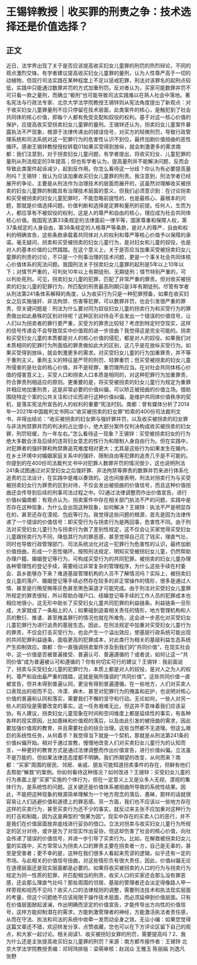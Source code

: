 # 王锡锌教授｜收买罪的刑责之争：技术选择还是价值选择？
## 正文
近日，法学界出现了关于是否应该提高收买妇女儿童罪的刑罚的热烈辩论，不同的观点激烈交锋。有学者建议提高收买妇女儿童罪的量刑，认为人性尊严高于一切的动植物，但现行司法实践在某种程度上不足以惩戒犯罪，刑法对该罪名的起刑点较低，实践中只能通过数罪并罚的方式加重刑罚。反对者认为，买家可能数罪并罚不可只看一款之量刑，而确立“极刑”也可能导致司法实践难以在熟人社会中落地。著名宪法与行政法专家、北京大学法学院教授王锡锌则从宪法角度提出了新观点：对于收买妇女儿童罪量刑不应只停留在技术层面，此类案件的核心，是触犯到了社会共同体的核心价值，即每个人都有免受支配和奴役的权利。基于对这一核心价值的保护，应提高收买受拐卖妇女儿童罪的量刑。王锡锌还认为，拐卖妇女儿童案件暴露执法不严现象，根源于法律传递出的错误信号，对买方的轻微刑罚，导致行政管理系统和司法系统对这一犯罪行为的危害性认识不到位，最终加剧价值扭曲的恶性循环。感谢王锡锌教授授权转载01如果买受得到放纵，就会刺激更多的需求南都：我们注意到，对于拐卖妇女儿童问题，有学者提出，将收买妇女、儿童犯罪的量刑从刑法规定的3年提高；但也有学者认为，提高量刑并不能解决问题，反而会导致此类案件起诉减少，起到反作用。你怎么看待这一分歧？你认为有必要提高量刑吗？王锡锌：我认为应该加重收买妇女儿童罪的刑责。我注意到，刑法学者已经展开的争论，主要是从刑法作为治理技术的层面而展开的，这虽然对理解收买被拐卖的妇女儿童罪的制裁具有治理技术层面的意义，但我们必须意识到：在讨论拐卖和买受被拐卖的妇女儿童犯罪时，不能忽略前提性的，也是最核心、最根本的问题，那就是价值选择问题。价值判断和选择是定罪和量刑的前提。任何人，生而为人，都应享有不被奴役的权利，这是人的尊严和自由的核心，理应成为社会共同体核心价值。我国宪法第33条规定的法律面前一律平等，国家尊重和保障人权，第37条规定的人身自由，第38条规定的人格尊严等条款，是对人的尊严、自由和权利的明确宣告，这些条款承载着共同体对人的权利和尊严等核心价值予以保障的承诺。毫无疑问，拐卖和买受被拐卖的妇女儿童行为，是对妇女和儿童的奴役，也是对人的基本价值的公然践踏。在这个意义上，关于是否应当加重买受被拐卖妇女儿童罪的刑责的讨论，不只是一个刑事治理的技术问题，更是一个事关社会共同体核心价值体系的宪法问题。我国刑法关于拐卖妇女儿童罪的起刑是5年以上10年以下；对情节严重的，可判处10年以上有期徒刑、无期徒刑；情节特别严重的，可以判处死刑。可见，拐卖妇女儿童的犯罪，匹配了非常严重的罪责。但对收买被拐卖的妇女儿童的犯罪行为，所匹配的刑责最高刑期只是3年有期徒刑。尽管有学者从刑法第241条体系解释的角度，认为收买行为只是一种犯罪预备，如果在收买妇女之后实施强奸、非法拘禁、伤害等犯罪，可以数罪并罚，也会引发很严重的罪责，但关键问题是：刑法为什么要对同为奴役妇女儿童的拐卖行为和买受行为的罪责做出如此悬殊的区别对待呢？这种区别对待会不会发出一个错误的价值信号，让人们以为拐卖者的罪行更严重，买受方的罪责比较轻？考虑到特定时空现实，这样的信号传递会不会导致现实中价值观的进一步扭曲？我觉得这是完全可能的。拐卖和买受妇女儿童的本质都是对人的核心价值的侵犯，都是对人的奴役。如果我们对本质相同的犯罪行为所面临的罪责做如此大的区别，这几乎是在放纵买受行为。如果买受得到放纵，就会刺激更多的需求。对买受妇女儿童的行为加重罪责，并不等于重刑主义。重刑主义的特征是严苛的刑罚、轻罪重罚；但买受被拐卖的妇女儿童所侵害的是社会的核心价值，并不是轻罪，重罚理所应当。在对社会共同体核心价值的侵害意义上，买受人口和拐卖人口本质是相同的，对这种犯罪行为加重罪责，符合罪责刑相适应的原则。更重要的是，将买受被拐卖的妇女儿童行为规定为重罪并相应地加重刑责，这是非常必要的价值纠偏，可以矫正被扭曲的价值立场。借助围绕特定个案的公共关注和讨论而进行这种价值纠偏，是维护共同体价值秩序的契机，是落实宪法所宣告的人的权利的重要“宪法时刻。南都：曾有媒体分析了2014年—2021年中国裁判文书网以“收买被拐卖的妇女罪”检索的400份司法裁判文书，并得出结论：“收买被拐卖的妇女罪与强奸罪并罚，以及收买被拐卖的妇女罪与非法拘禁罪并罚的判决的占比很小，绝大部分案件仅判决构成收买被拐卖的妇女罪，刑罚轻缓，为一年左右。”怎么看待这一现象？王锡锌：买受被拐卖妇女的行为绝大多数会涉及后续的违背妇女意志的性行为和限制人身自由行为。但在实践中，对犯罪者的强奸罪和拘禁罪追究难度相对更大；尤其是这些行为如果发生在婚内，在乡土环境中对婚姻家庭关系中的强奸、限制自由等犯罪的追责几乎是不可能的。你提到的在400份司法裁判文书中对犯罪人数罪并罚的情况很少，这也说明刑法241条试图通过对买受妇女之后强奸罪、非法拘禁等罪责的数罪并罚来进行体系化追责的立法设计，在实践中是难以奏效的。这也间接表明，刑法对拐卖行为与买受被拐卖妇女行为罪责的区别对待，不仅会发出被扭曲的价值信号，而且这种价值扭曲还会传导到后续的刑事司法过程之中。02通过法律调整而作出价值宣告，进行价值纠偏南都：有观点认为，拐卖案件中存在相关部门执法不严的问题，实践中是否存在这种现象，为什么会出现这种现象，如何解决？王锡锌：执法不严是明显存在的，甚至还存在漠视、包庇等行为。我觉得这些问题的根源，首先是因为法律传递了一个错误的价值信号：即买受行为与拐卖行为是两回事，危害性不同。由于刑法对买受妇女儿童行为与拐卖行为做了差别性规定，这不仅会让买家觉得买受妇女儿童跟拐卖行为不同，降低其行为的罪恶感，甚至觉得自己花了钱买，理直气壮，同时也导致行政管理部门、司法系统淡化对这一犯罪行为危害性的认识，最终加剧价值扭曲，形成一个恶性循环。按照刑法规定，明知买受被拐妇女儿童，仍然帮助办理户籍、婚姻登记等行为，可构成买受行为的共同犯罪。被拐卖的妇女儿童办理各种管理性的登记手续，需要经过非常复杂的管理程序，为什么这些手续在村委会、县乡能够办下来？难道基层管理机构的人员不了解情况吗？实际上，被拐卖妇女儿童的落户、婚姻登记等手续必然存在较多的非正常操作的情形，很多是通过人情、甚至是行贿受贿等灰色甚至黑色渠道才可能完成。由于刑法对买受妇女儿童罪所规定的罪责很轻，所以帮助办理户口、结婚登记等手续的工作人员的犯罪成本也相应地很小，这无形中助长了买受妇女儿童共同犯罪的利益链条。利益链条一旦形成，大家就成了一条船上的人；如果碰到追查相关责任的情形，地方管理机构和人员的敷衍、推诿、甚至掩盖罪行的情况也就在所难免，这会进一步恶化对买受妇女儿童犯罪行为进行追责的基层生态。因此，在刑法规定中加重对买受妇女儿童行为的罪责，不仅会打击买受行为，也会产生一个溢出效应，使基层行政系统可能出现的共同犯罪利益链条，面临更高的犯罪成本，对此类行为相关的基层利益生态系统产生抑制效应。南都：你一直强调拐卖案件涉及到我们的“共同价值”，在现实社会中，这一价值是否被普遍接受、普遍认可、普遍遵循的？或者说，如何让这一“共同价值”成为普遍被认可和遵循的？你有何切实可行的建议？王锡锌：我前面说了，拐卖与买受妇女儿童的犯罪行为，本质上都是对人的奴役，是对人之为人的权利、尊严和自由最严重的践踏，这就是我所强调的“共同价值”。这些共同价值一直被宣告，但并未得到普遍认同，更没有得到普遍遵循。在一些地方，人们对买卖人口表现出的视而不见、冷漠、麻木、甚至对犯罪行为的掩盖和庇护，也说明对核心价值的普遍和认同和落实，需要我们不懈的坚守和行动。无论如何，一些人对另一些人的奴役是需要改变的事实。这一任务艰难无比，但这并不意味着我们应该妥协。有人建议，拐卖妇女儿童现象在时间和空间维度上都是延续性的事实，有各种各样的现实原因，比如愚昧和价值观的落后，以及由此引发的被扭曲的需求，因此要加强价值观的教育，并且需要社会的综合治理。这些当然都不无道理。但这么艰巨的系统性任务，从何着手？我觉得当下就是一个契机，那就是从刑法第241条的价值纠偏开始。相对于通过宣教，慢慢地改变人们对买卖妇女儿童行为的认知而言，一种更好的教育方式是通过法律调整而作出价值宣告，进行价值纠偏。立法虽不是万能的，但如果法律连态度都不明确，我们所期望的改变，从何而来？南都：“买家”周围的居民、邻居、亲戚、朋友可能知道拐卖事件的存在，但鲜有他们去帮助“解救”的案例。你如何看待这种情况？如何改进？王锡锌：买受妇女儿童的行为表面上是“买家”实施的个体行为，但在一定意义上又是众多人无视、漠视的集体行为，是系统性的问题。这关键还是价值体系被扭曲所导致的系统性结果。因此，不能把这种现象的根源简单理解为一个地方观念的落后、愚昧，那样的话就很容易让人们逃避价值和道德上的罪恶感。另一方面，我们也不应该以一些地方存在这样的买卖行为，甚至买卖行为还不少的事实，就反过来主张不应加重对这种行为的打击和制裁，因为这是典型的“倒果为因”。现实中存在的买卖人口的恶行，并不是我们在价值层面放弃底线进行妥协的借口。立法对拐卖与收买妇女儿童行为所规定的区分对待，或许是为了对现实作出妥协，但这却伤害了社会的核心价值，向社会传递了错误的价值信号，并进一步引导了买卖行为。比如，在解救被拐卖妇女儿童的实践中，买方常常认为拐卖人口的罪责主要在拐卖者一方，自己是无辜的，甚至是受害者；更不幸的是，这种在我们很多人看起来荒谬的逻辑，似乎还有一定的市场。与此相关的价值信号扭曲，对这些情形负有很大责任，因此，价值纠偏无论在道德层面还是现实层面都是必要的。如果将收买被拐卖的人口的行为与拐卖行为规定为同一性质的犯罪，并匹配相当的刑责，收买人口的买家还会那么没有罪恶感，还会那么理直气壮吗？那些周围的邻居、基层的管理者还会淡定得像路人甲一样旁观和视而不见吗？收买人口的法律规则的调整，需要刑法技术和执法现实层面的考量，但这个问题绝不应该局限于操作技术层面，而必须延伸到价值层面。只有在价值层面掀起波澜，作出明确而坚定的价值宣告，才能传导出方向性的价值信号，这样方能抑制潜在的需求，方能刺激管理者的神经，方能激活执法者责任感，从而在守法、执法和司法的系统中收牵一发而动全身之效。无讼小编：如果您觉得这篇文章还不错，欢迎转发分享、点赞收藏，您也可以在下方评论区留下自己的观点，和大家一起讨论。相关阅读1、收买被拐妇女罪的刑罚，需要提高吗？2、我为什么还是主张提高收买妇女儿童罪的刑罚？来源：南方都市报作者：王锡锌 北京大学法学院教授责编：邓珂玮排版：梁萌审核：赵润众 王雅玉 陈丽娟 刘逸凡 张野